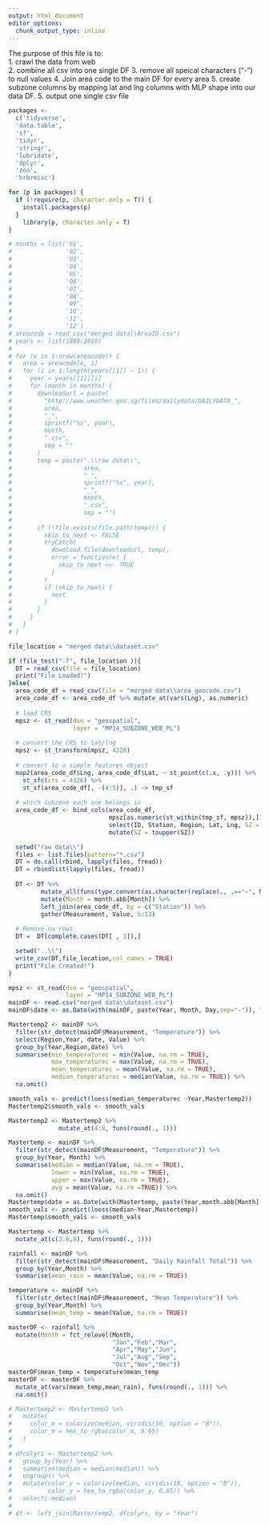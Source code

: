 ```yaml
---
output: html_document
editor_options: 
  chunk_output_type: inline
---
```

The purpose of this file is to: \
1. crawl the data from web \
2. combine all csv into one single DF
3. remove all speical characters ("-") to null values
4. Join area code to the main DF for every area
5. create subzone columns by mapping lat and lng columns with MLP shape into our data DF.
5. output one single csv file 

```r
packages <-
  c('tidyverse',
  'data.table',
  'sf',
  'tidyr',
  'stringr',
  'lubridate',
  'dplyr',
  'zoo',
  'hrbrmisc')

for (p in packages) {
  if (!require(p, character.only = T)) {
    install.packages(p)
  }
    library(p, character.only = T)
}


```


```r
# months = list('01',
#               '02',
#               '03',
#               '04',
#               '05',
#               '06',
#               '07',
#               '08',
#               '09',
#               '10',
#               '11',
#               '12')
# areacode = read_csv("merged data\\AreaID.csv")
# years <- list(1980:2019)
# 
# for (x in 1:nrow(areacode)) {
#   area = areacode[x, 1]
#   for (i in 1:length(years[[1]] - 1)) {
#     year = years[[1]][i]
#     for (month in months) {
#       downloadurl = paste(
#         "http://www.weather.gov.sg/files/dailydata/DAILYDATA_",
#         area,
#         "_",
#         sprintf("%s", year),
#         month,
#         ".csv",
#         sep = ""
#       )
#       temp = paste(".\\raw data\\",
#                    area,
#                    "_",
#                    sprintf("%s", year),
#                    "_",
#                    month,
#                    ".csv",
#                    sep = "")
#       
#       if (!file.exists(file.path(temp))) {
#         skip_to_next <- FALSE
#         tryCatch(
#           download.file(downloadurl, temp),
#           error = function(e) {
#             skip_to_next <<- TRUE
#           }
#         )
#         if (skip_to_next) {
#           next
#         }
#       }
#     }
#   }
# }

```


```r
file_location = "merged data\\dataset.csv"

if (file_test("-f", file_location )){
  DT = read_csv(file = file_location)
  print("File Loaded!")
}else{
  area_code_df = read_csv(file = "merged data\\area_geocode.csv")
  area_code_df <- area_code_df %>% mutate_at(vars(Lng), as.numeric)
  
  # load CRS
  mpsz <- st_read(dsn = "geospatial",
                  layer = "MP14_SUBZONE_WEB_PL")
  
  # convert the CRS to lat/lng
  mpsz <- st_transform(mpsz, 4326)
  
  # convert to a simple features object
  map2(area_code_df$Lng, area_code_df$Lat, ~ st_point(c(.x, .y))) %>%
    st_sfc(crs = 4326) %>%
    st_sf(area_code_df[, -(4:5)], .) -> tmp_sf
  
  # which subzone each one belongs in
  area_code_df <- bind_cols(area_code_df,
                            mpsz[as.numeric(st_within(tmp_sf, mpsz)),]) %>%
                            select(ID, Station, Region, Lat, Lng, SZ = SUBZONE_N) %>%
                            mutate(SZ = toupper(SZ))

  setwd("raw data\\")
  files <- list.files(pattern="*.csv")
  DT = do.call(rbind, lapply(files, fread))
  DT = rbindlist(lapply(files, fread))
  
  DT <- DT %>%
         mutate_all(funs(type.convert(as.character(replace(., .=="—", NA))))) %>%
         mutate(Month = month.abb[Month]) %>%
         left_join(area_code_df, by = c("Station")) %>%
         gather(Measurement, Value, 5:13)
  
  # Remove na rows
  DT =  DT[complete.cases(DT[ , 1]),]

  setwd("..\\")
  write_csv(DT,file_location,col_names = TRUE)
  print("File Created!")
}
```

```r
mpsz <- st_read(dsn = "geospatial",
                layer = "MP14_SUBZONE_WEB_PL")
mainDF <- read.csv("merged data\\dataset.csv")
mainDF$date <- as.Date(with(mainDF, paste(Year, Month, Day,sep="-")), "%Y-%B-%d")
```

```r
Mastertemp2 <- mainDF %>%
  filter(str_detect(mainDF$Measurement, "Temperature")) %>%
  select(Region,Year, date, Value) %>%
  group_by(Year,Region,date) %>%
  summarise(min_temperaturec = min(Value, na.rm = TRUE),
            max_temperaturec = max(Value, na.rm = TRUE),
            mean_temperaturec = mean(Value, na.rm = TRUE),
            median_temperaturec = median(Value, na.rm = TRUE)) %>%
  na.omit()

smooth_vals <- predict(loess(median_temperaturec ~Year,Mastertemp2))
Mastertemp2$smooth_vals <- smooth_vals

Mastertemp2 <- Mastertemp2 %>%
              mutate_at(4:8, funs(round(., 1)))

Mastertemp <- mainDF %>%
  filter(str_detect(mainDF$Measurement, "Temperature")) %>%
  group_by(Year, Month) %>%
  summarise(median = median(Value, na.rm = TRUE),
            lower = min(Value, na.rm = TRUE),
            upper = max(Value, na.rm = TRUE),
            avg = mean(Value, na.rm =TRUE)) %>%
  na.omit()
Mastertemp$date = as.Date(with(Mastertemp, paste(Year,month.abb[Month], "01", sep=" ")), "%Y %b %d")
smooth_vals <- predict(loess(median~Year,Mastertemp))
Mastertemp$smooth_vals <- smooth_vals

Mastertemp <- Mastertemp %>%
  mutate_at(c(3:6,8), funs(round(., 1))) 

```

```r
rainfall <- mainDF %>%
  filter(str_detect(mainDF$Measurement, "Daily Rainfall Total")) %>%
  group_by(Year,Month) %>%
  summarise(mean_rain = mean(Value, na.rm = TRUE))

temperature <- mainDF %>%
  filter(str_detect(mainDF$Measurement, "Mean Temperature")) %>%
  group_by(Year,Month) %>%
  summarise(mean_temp = mean(Value, na.rm = TRUE))

masterDF <- rainfall %>%
  mutate(Month = fct_relevel(Month, 
                             "Jan","Feb","Mar",
                             "Apr","May","Jun",
                             "Jul","Aug","Sep",
                             "Oct","Nov","Dec"))
masterDF$mean_temp = temperature$mean_temp
masterDF <- masterDF %>%
  mutate_at(vars(mean_temp,mean_rain), funs(round(., 1))) %>%
  na.omit()
```


```r
# Mastertemp2 <- Mastertemp2 %>%
#   mutate(
#     color_m = colorize(median, viridis(10, option = "B")),
#     color_m = hex_to_rgba(color_m, 0.65)
#   )
# 
# dfcolyrs <- Mastertemp2 %>%
#   group_by(Year) %>%
#   summarise(median = median(median)) %>%
#   ungroup() %>%
#   mutate(color_y = colorize(median, viridis(10, option = "B")),
#          color_y = hex_to_rgba(color_y, 0.65)) %>%
#   select(-median)
# 
# df <- left_join(Mastertemp2, dfcolyrs, by = "Year")
```




